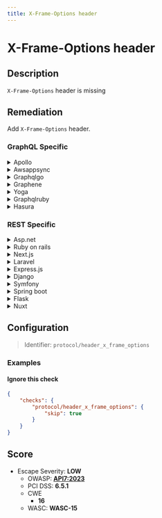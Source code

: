 ```yaml
---
title: X-Frame-Options header
---
```


# X-Frame-Options header

## Description

`X-Frame-Options` header is missing


## Remediation

Add `X-Frame-Options` header.



### GraphQL Specific

<details>
    <summary>Apollo</summary>

When using Apollo with Express.js, [helmet](https://www.npmjs.com/package/helmet) can take care of the security headers.```javascriptconst helmet = require("helmet");...app.use(helmet);```

</details>

<details>
    <summary>Awsappsync</summary>

* Add security headers with the API GatewayPut your AppSync API behind an API Gateway and configure it to act as a proxy to your AppSync endpoint (e.g., using the HTTP Proxy feature).[API Gateway Documentation](https://docs.aws.amazon.com/apigateway/latest/developerguide/welcome.html) Then you can manually add headers to each resource. (There is only one resource if your API Gateway is only used to proxy a single AppSync endpoint)Here is an example of security headers you can add :```Cache-Control: no-store Content-Security-Policy: default-src 'self'Strict-Transport-Security: max-age=63072000 X-Content-Type-Options: nosniffX-Frame-Options: SAMEORIGINX-XSS-Protection: 1; mode=block```* Add security headers using only AWS AppSync AWS AppSync currently does not allow to append custom headers to every response. However, custom response headers can be configured individually for every resolver by using response mapping templates.To do this, go to:   - AppSync > {Your App} > SchemaFor every attached resolver :   - Go to the resolver configuration   - In the "Configure the response mapping template" section, add this :```php$util.http.addResponseHeader("Cache-Control", "no-store")$util.http.addResponseHeader("Content-Security-Policy" , "default-src 'self'")$util.http.addResponseHeader("Strict-Transport-Security", "max-age=63072000")$util.http.addResponseHeader("X-Content-Type-Options", "nosniff")$util.http.addResponseHeader("X-Frame-Options", "SAMEORIGIN")$util.http.addResponseHeader("X-XSS-Protection", "1; mode=block") ```You can safely ignore this warning if you did this for every single resolver.However, it may still appear here as GraphQL requests like `query { __typename }` are not associated with a resolver; therefore, you cannot add custom response headers. (Which doesn't matter as such requests cannot leak data as no actual field is queried)[AWS AppSync adds support for custom response headers](https://aws.amazon.com/about-aws/whats-new/2022/02/aws-appsync-support-custom-response-headers/) [HTTP helpers in $util.http](https://docs.aws.amazon.com/appsync/latest/devguide/http-helpers-in-utils-http.html) [Resolver Mapping Template Programming Guide](https://docs.aws.amazon.com/appsync/latest/devguide/resolver-mapping-template-reference-programming-guide.html)

</details>

<details>
    <summary>Graphqlgo</summary>

You can use a HTTP middleware to add security headers.For instance, with [srikrsna/security-headers](https://github.com/srikrsna/security-headers): ```goimport (  secure "github.com/srikrsna/security-headers") h := handler.New(&handler.Config{  Schema:   &schema,  ...})s := &secure.Secure{  STSIncludeSubdomains: true,  STSPreload:           true,  STSMaxAgeSeconds:     90,  FrameOption: secure.FrameAllowFrom,  FrameOrigin: "https://example.com/",  ContentTypeNoSniff: true,  XSSFilterBlock: true,  HPKPPins: []string{  "HBkhsug765gdKHhvdj6jdb7jJh/j+soZS7sWs=",  "hjshHSHU68hbdkHhvdkgksgsg+jd/jHJ68HBH=",  },  HPKPMaxAge:            5184000,  HPKPReportURI:         "https://www.example.org/hpkp-report",  HPKPIncludeSubdomains: true,  ExpectCTMaxAge:    5184000,  ExpectCTEnforce:   true,  ExpectCTReportUri: "https://www.example.org/ct-report",  ReferrerPolicy: secure.ReferrerStrictOriginWhenCrossOrigin,}http.Handle("/graphql", s.Middleware()(h))http.ListenAndServe(":8082", nil)```

</details>

<details>
    <summary>Graphene</summary>

To add Security Headers to **Django**, follow this guide : [How to Score A+ for Security Headers on Your Django Website](https://adamj.eu/tech/2019/04/10/how-to-score-a+-for-security-headers-on-your-django-website/) For **Flask**, use Google's [flask-talisman](https://github.com/GoogleCloudPlatform/flask-talisman)

</details>

<details>
    <summary>Yoga</summary>

For GraphQL Yoga, you can use middleware to set the `X-Frame-Options` header. Here's an example using Express middleware:

</details>

<details>
    <summary>Graphqlruby</summary>

In Ruby on Rails with GraphQL-Ruby, you can set the `X-Frame-Options` header in your controller responses. Add the following line to your GraphQL controller:

</details>

<details>
    <summary>Hasura</summary>

With Hasura, you can set the `X-Frame-Options` header using environment variables or by configuring the reverse proxy (like Nginx) in front of Hasura. Here's an example for Nginx:

</details>


### REST Specific

<details>
    <summary>Asp.net</summary>

In ASP.NET, you can set the `X-Frame-Options` header globally in the `Startup.cs` file. Use the following code snippet in the `Configure` method:

</details>

<details>
    <summary>Ruby on rails</summary>

In Ruby on Rails, you can set the `X-Frame-Options` header by adding the following line to your application's configuration:

</details>

<details>
    <summary>Next.js</summary>

In Next.js, you can create a custom server or use Next.js middleware to set the `X-Frame-Options` header. Here's an example using middleware:

</details>

<details>
    <summary>Laravel</summary>

In Laravel, you can set the `X-Frame-Options` header by adding a middleware that sets the header for each response. Here's an example middleware:

</details>

<details>
    <summary>Express.js</summary>

In Express.js, you can use the `helmet` middleware to set the `X-Frame-Options` header. Add the following line to your application:

</details>

<details>
    <summary>Django</summary>

In Django, you can set the `X-Frame-Options` header by using the built-in `XFrameOptionsMiddleware`. Ensure it's added to your `MIDDLEWARE` settings:

</details>

<details>
    <summary>Symfony</summary>

In Symfony, you can set the `X-Frame-Options` header by creating an event listener for the `kernel.response` event. Here's an example:

</details>

<details>
    <summary>Spring boot</summary>

In Spring Boot, you can set the `X-Frame-Options` header by configuring the `HttpSecurity` in your security configuration. Here's an example:

</details>

<details>
    <summary>Flask</summary>

In Flask, you can set the `X-Frame-Options` header by using the `after_request` decorator. Here's an example:

</details>

<details>
    <summary>Nuxt</summary>

In Nuxt.js, you can set the `X-Frame-Options` header by using the `render` configuration in `nuxt.config.js`. Here's an example:

</details>

## Configuration

> Identifier: `protocol/header_x_frame_options`



### Examples



#### Ignore this check

```json
{
    "checks": {
        "protocol/header_x_frame_options": {
            "skip": true
        }
    }
}
```




## Score

- Escape Severity: **<span className="low-severity">LOW</span>**
  - OWASP: **[API7:2023](https://github.com/OWASP/API-Security/blob/master/editions/2023/en/0xa7-server-side-request-forgery.md)**
  - PCI DSS: **6.5.1**
  - CWE
    - **16**
  - WASC: **WASC-15**
  
  







